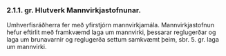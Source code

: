 ### 2.1.1. gr. Hlutverk Mannvirkjastofnunar.

Umhverfisráðherra fer með yfirstjórn mannvirkjamála. Mannvirkjastofnun hefur eftirlit með
framkvæmd laga um mannvirki, þessarar reglugerðar og laga um brunavarnir og reglugerða settum
samkvæmt þeim, sbr. 5. gr. laga um mannvirki.

